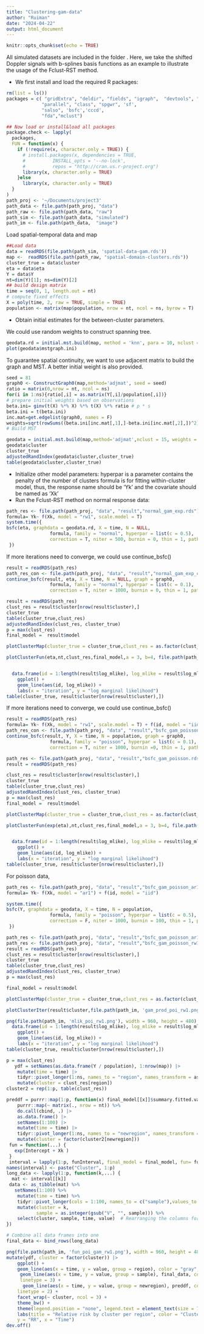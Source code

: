 ```yaml
---
title: "Clustering-gam-data"
author: "Ruiman"
date: "2024-04-22"
output: html_document
---
```


```r
knitr::opts_chunk$set(echo = TRUE)
```

All simulated datasets are included in the folder \textcolor{red}{Sim-Data}. Here, we take the shifted Doppler signals with b-splines basis functions as an example to illustrate the usage of the Fclust-RST method. 

- We first install and load the required R packages:
```r
rm(list = ls())
packages = c( "gridExtra", "deldir", "fields", "igraph",  "devtools", "ggplot2", "Matrix.utils", "grid", 
             "parallel", "class", "spgwr", 'sf',
             "salso", 'bsfc','cccd',
             "fda","mclust")

## Now load or install&load all packages
package.check <- lapply(
  packages,
  FUN = function(x) {
    if (!require(x, character.only = TRUE)) {
      # install.packages(x, dependencies = TRUE, 
      #          INSTALL_opts = '--no-lock', 
      #          repos = "http://cran.us.r-project.org")
      library(x, character.only = TRUE)
    }else
      library(x, character.only = TRUE)
  }
)
path_proj <- '~/Documents/project3'
path_data <- file.path(path_proj, "data")
path_raw <- file.path(path_data, "raw")
path_sim <- file.path(path_data, "simulated")
path_im <- file.path(path_data,  "image")
```
Load spatial-temporal data and map

```r
##Load data
data = readRDS(file.path(path_sim, 'spatial-data-gam.rds'))
map <-  readRDS(file.path(path_raw, "spatial-domain-clusters.rds"))
cluster_true = data$cluster
eta = data$eta
Y = data$Y
nt=dim(Y)[1]; ns=dim(Y)[2]  
## build design matrix
time = seq(0, 1, length.out = nt)
# compute fixed effects
X = poly(time, 2, raw = TRUE, simple = TRUE)
population <- matrix(map$population, nrow = nt, ncol = ns, byrow = T)
```

- Obtain initial estimates for the between-cluster parameters. 
   \begin{itemize}
     \item  The hyperparameter $\mathcal{G}$ is fixed to be the true graph $\mathcal{G}_0$ used for generating the cluster-wise constant Doppler signals.      \item  The initial values of wavelet coefficients, $\{\hat{\boldsymbol{\beta}}(\mathbf{s})\}$, are obtained by using the least-square estimates for each location $\mathbf{s}$. 
     \item  For each edge of $\mathcal{G}$ connecting $\mathbf{s}$ and $\mathbf{s}^{\prime}$, the Euclidean distance of $\hat{\boldsymbol{\beta}}(\mathbf{s})$ and $\hat{\boldsymbol{\beta}}(\mathbf{s}^{\prime})$ is used as its edge weight. Then, the initial minimum spanning tree (MST), $\mathcal{T}^{(0)}$, is obtained based on $\mathcal{G}$ and its assigned edge weights. 
     \item  By removing $(k_p^{(0)}-1)$ edges of $\mathcal{T}^{(0)}$, we obtain $k_p^{(0)}$ initial clusters. 
  \end{itemize}

We could use random weights to construct spanning tree. 
```r
geodata.rd = initial.mst.build(map, method = 'knn', para = 10, nclust = 10)
plot(geodata$mstgraph.ini)
```
To guarantee spatial continuity, we want to use adjacent matrix to build the graph and MST. A better initial weight is also provided.
```r
seed = 81
graph0 <- ConstructGraph0(map,method='adjmat', seed = seed)
ratio = matrix(0,nrow = nt, ncol = ns)
for(i in 1:ns){ratio[,i] = as.matrix(Y[,i]/population[,i])}
# prepare initial weights based on observations
beta.ini= ginv(t(X) %*% X) %*% t(X) %*% ratio # p * s
beta.ini = t(beta.ini) 
inc.mat=get.edgelist(graph0, names = F)
weights=sqrt(rowSums((beta.ini[inc.mat[,1],]-beta.ini[inc.mat[,2],])^2))
# Build MST 

geodata = initial.mst.build(map,method='adjmat',nclust = 15, weights = weights, seed = seed)
geodata$cluster
cluster_true
adjustedRandIndex(geodata$cluster,cluster_true)
table(geodata$cluster,cluster_true)
```
- Initialize other model parameters:
 hyperpar is a parameter contains the penalty of the number of clusters
 formula is for fitting within-cluster model, thus, the response name should be 'Yk' and the covariate should be named as 'Xk'
- Run the Fclust-RST method on normal response data:
```r
path_res <- file.path(path_proj, "data", "result","normal_gam_exp.rds")
formula= Yk~ f(Xk, model = "rw1", scale.model = T)
system.time({
bsfc(eta, graphdata = geodata.rd, X = time, N = NULL,
                formula, family = "normal", hyperpar = list(c = 0.5),
                correction = T, niter = 500, burnin = 0, thin = 1, path_save = path_res) 
 })
```
If more iterations need to converge, we could use continue_bsfc() 
```r
result = readRDS(path_res)
path_res_con <- file.path(path_proj, "data", "result","normal_gam_exp_con.rds")
continue_bsfc(result, eta, X = time, N = NULL, graph = graph0,
                formula, family = "normal", hyperpar = list(c = 0.1),
                correction = T, niter = 1000, burnin = 0, thin = 1, path_save = path_res_con) 
```
```r
result = readRDS(path_res)
clust_res = result$cluster[nrow(result$cluster),]
cluster_true
table(cluster_true,clust_res)
adjustedRandIndex(clust_res, cluster_true)
p = max(clust_res)
final_model =  result$model

plotClusterMap(cluster_true = cluster_true,clust_res = as.factor(clust_res), map, file.path(path_im, 'Cluster_map_gam_normal_res.png'))

plotClusterFun(eta,nt,clust_res,final_model,a = 3, b=4, file.path(path_im, 'Cluster_fun_gam_normal_res.png'))


  data.frame(id = 1:length(result$log_mlike), log_mlike = result$log_mlike) |>
    ggplot() +
    geom_line(aes(id, log_mlike)) +
    labs(x = "iteration", y = "log marginal likelihood")
table(cluster_true, result$cluster[nrow(result$cluster),])
```
If more iterations need to converge, we could use continue_bsfc() 
```r
result = readRDS(path_res)
formula= Yk~ f(Xk, model = "rw1", scale.model = T) + f(id, model = "iid")
path_res_con <- file.path(path_proj, "data", "result","bsfc_gam_poisson_con.rds")
continue_bsfc(result, Y, X = time, N = population, graph = graph0,
                formula, family = "poisson", hyperpar = list(c = 0.1),
                correction = T, niter = 1000, burnin =0, thin = 1, path_save = path_res) 
```

```r
path_res <- file.path(path_proj, "data", "result","bsfc_gam_poisson.rds")
result = readRDS(path_res)

clust_res = result$cluster[nrow(result$cluster),]
cluster_true
table(cluster_true,clust_res)
adjustedRandIndex(clust_res, cluster_true)
p = max(clust_res)
final_model =  result$model

plotClusterMap(cluster_true = cluster_true,clust_res = as.factor(clust_res), map, file.path(path_im, 'Cluster_map_gam_poisson_res.png'))

plotClusterFun(exp(eta),nt,clust_res,final_model,a = 3, b=4, file.path(path_im, 'Cluster_fun_gam_poisson_res.png'))


  data.frame(id = 1:length(result$log_mlike), log_mlike = result$log_mlike) |>
    ggplot() +
    geom_line(aes(id, log_mlike)) +
    labs(x = "iteration", y = "log marginal likelihood")
table(cluster_true, result$cluster[nrow(result$cluster),])
```
For poisson data,

```r
path_res <- file.path(path_proj, "data", "result","bsfc_gam_poisson_ar1.rds")
formula= Yk~ f(Xk, model = "ar1") + f(id, model = "iid")

system.time({
bsfc(Y, graphdata = geodata, X = time, N = population,
                formula, family = "poisson", hyperpar = list(c = 0.5),
                correction = F, niter = 1000, burnin = 100, thin = 1, path_save = path_res) 
 })

```
```r
path_res <- file.path(path_proj, "data", "result","bsfc_gam_poisson_ar1.rds")
path_res <- file.path(path_proj, "data", "result","bsfc_gam_poisson_rw1.rds")
result = readRDS(path_res)
clust_res = result$cluster[nrow(result$cluster),]
cluster_true
table(cluster_true,clust_res)
adjustedRandIndex(clust_res, cluster_true)
p = max(clust_res)

final_model = result$model

plotClusterMap(cluster_true = cluster_true,clust_res = as.factor(clust_res), map, file.path(path_im, 'map_gam_poisson_rw1.png'))

plotClusterIter(result$cluster,file.path(path_im, 'gam_prod_poi_rw1.png'))

png(file.path(path_im, 'mlik_poi_rw1.png'), width = 960, height = 480)
  data.frame(id = 1:length(result$log_mlike), log_mlike = result$log_mlike) |>
    ggplot() +
    geom_line(aes(id, log_mlike)) +
    labs(x = "iteration", y = "log marginal likelihood")
table(cluster_true, result$cluster[nrow(result$cluster),])
```

```r
p = max(clust_res)
   ydf = setNames(as.data.frame(Y / population), 1:nrow(map)) |>
    mutate(time = time) |>
    tidyr::pivot_longer(1:ns, names_to = "region", names_transform = as.numeric) |>
    mutate(cluster = clust_res[region])
cluster2 = rep(1:p, table(clust_res))

preddf = purrr::map(1:p, function(x) final_model[[x]]$summary.fitted.values$mean / exp(final_model[[x]]$summary.random[['id']]$mean)) %>%
    purrr::map(~ matrix(., nrow = nt)) %>%
    do.call(cbind, .) |>
    as.data.frame() |>
    setNames(1:100) |>
    mutate(time = time) |>
    tidyr::pivot_longer(1:ns, names_to = "newregion", names_transform = as.numeric) |>
    mutate(cluster = factor(cluster2[newregion]))
 fun = function(...) {
   exp(Intercept + Xk )
 }
 interval = lapply(1:p, funInterval, final_model = final_model, fun= fun) 
names(interval) <- paste("Cluster", 1:p)
long_data <- lapply(1:p, function(k,...) {
  mat <- interval[[k]]
 data <- as_tibble(mat) %>%
   setNames(1:100) %>% 
    mutate(time = time) %>%
    tidyr::pivot_longer(cols = 1:100, names_to = c("sample"),values_to = "value",  names_transform = as.numeric) %>%
    mutate(cluster = k, 
           sample = as.integer(gsub("V", "", sample))) %>%
    select(cluster, sample, time, value)  # Rearranging the columns for clarity
})

# Combine all data frames into one
final_data <- bind_rows(long_data)
```

```r
png(file.path(path_im, 'fun_poi_gam_rw1.png'), width = 960, height = 480)
mutate(ydf, cluster = factor(cluster)) |>
    ggplot() +
    geom_line(aes(x = time, y = value, group = region), color = "gray", linewidth = 0.5) +
     geom_line(aes(x = time, y = value, group = sample), final_data, color = "blue", linewidth = 0.5,
     linetype = 3) +
      geom_line(aes(x = time, y = value, group = newregion), preddf, color = "red", linewidth = 0.6,
    linetype = 2) +
    facet_wrap(~ cluster, ncol = 3) +
    theme_bw() +
    theme(legend.position = "none", legend.text = element_text(size = 7)) +
    labs(title = "Relative risk by cluster per region", color = "Cluster",
    y = "RR", x = "Time")
dev.off()
```

```r
```



